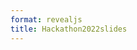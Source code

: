 ```yaml
---
format: revealjs
title: Hackathon2022slides
---
```


## {background-image="sortee2022/sortee2022_pdf - page 1.png"}
## {background-image="sortee2022/sortee2022_pdf - page 2.png"}
## {background-image="sortee2022/sortee2022_pdf - page 3.png"}
## {background-image="sortee2022/sortee2022_pdf - page 4.png"}
## {background-image="sortee2022/sortee2022_pdf - page 5.png"}
## {background-image="sortee2022/sortee2022_pdf - page 6.png"}
## {background-image="sortee2022/sortee2022_pdf - page 7.png"}
## {background-image="sortee2022/sortee2022_pdf - page 8.png"}
## {background-image="sortee2022/sortee2022_pdf - page 9.png"}
## {background-image="sortee2022/sortee2022_pdf - page 10.png"}
## {background-image="sortee2022/sortee2022_pdf - page 11.png"}
## {background-image="sortee2022/sortee2022_pdf - page 12.png"}
## {background-image="sortee2022/sortee2022_pdf - page 13.png"}
## {background-image="sortee2022/sortee2022_pdf - page 14.png"}
## {background-image="sortee2022/sortee2022_pdf - page 15.png"}
## {background-image="sortee2022/sortee2022_pdf - page 16.png"}
## {background-image="sortee2022/sortee2022_pdf - page 17.png"}
## {background-image="sortee2022/sortee2022_pdf - page 18.png"}
## {background-image="sortee2022/sortee2022_pdf - page 19.png"}
## {background-image="sortee2022/sortee2022_pdf - page 20.png"}
## {background-image="sortee2022/sortee2022_pdf - page 21.png"}
## {background-image="sortee2022/sortee2022_pdf - page 22.png"}
## {background-image="sortee2022/sortee2022_pdf - page 23.png"}
## {background-image="sortee2022/sortee2022_pdf - page 24.png"}
## {background-image="sortee2022/sortee2022_pdf - page 25.png"}
## {background-image="sortee2022/sortee2022_pdf - page 26.png"}
## {background-image="sortee2022/sortee2022_pdf - page 27.png"}
## {background-image="sortee2022/sortee2022_pdf - page 28.png"}
## {background-image="sortee2022/sortee2022_pdf - page 29.png"}
## {background-image="sortee2022/sortee2022_pdf - page 30.png"}
## {background-image="sortee2022/sortee2022_pdf - page 31.png"}
## {background-image="sortee2022/sortee2022_pdf - page 32.png"}
## {background-image="sortee2022/sortee2022_pdf - page 33.png"}
## {background-image="sortee2022/sortee2022_pdf - page 34.png"}
## {background-image="sortee2022/sortee2022_pdf - page 35.png"}

